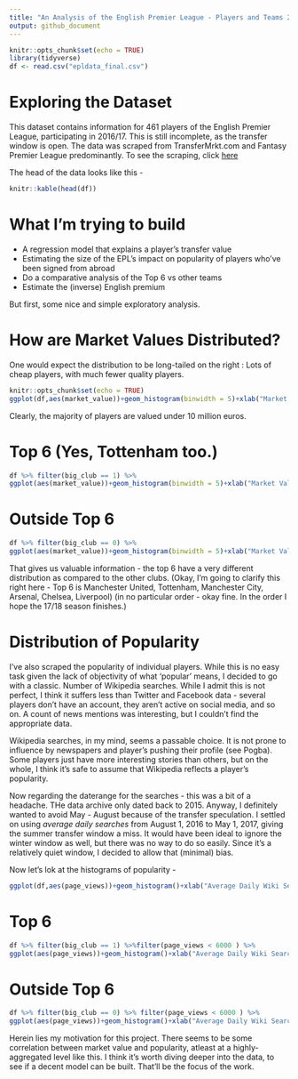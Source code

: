 ---
title: "An Analysis of the English Premier League - Players and Teams 2016/2017"
output: github_document
---

```{r setup, include=FALSE}
knitr::opts_chunk$set(echo = TRUE)
library(tidyverse)
df <- read.csv("epldata_final.csv")
```

# Exploring the Dataset

This dataset contains information for 461 players of the English Premier League, participating in 2016/17. This is still incomplete, as the transfer window is open. The data was scraped from TransferMrkt.com and Fantasy Premier League predominantly. To see the scraping, click [here]( https://github.com/shubham-maurya/epl-data-scraping)

The head of the data looks like this - 

```{r results='asis'}
knitr::kable(head(df))
```


# What I'm trying to build

+ A regression model that explains a player's transfer value
+ Estimating the size of the EPL's impact on popularity of players who've been signed from abroad
+ Do a comparative analysis of the Top 6 vs other teams
+ Estimate the (inverse) English premium

But first, some nice and simple exploratory analysis.

# How are Market Values Distributed?

One would expect the distribution to be long-tailed on the right : Lots of cheap players, with much fewer quality players. 

```{r pop_all,warning=FALSE,echo=FALSE,cache=TRUE}
knitr::opts_chunk$set(echo = TRUE)
ggplot(df,aes(market_value))+geom_histogram(binwidth = 5)+xlab("Market Value (in Million Euros)")
```
Clearly, the majority of players are valued under 10 million euros.

# Top 6 (Yes, Tottenham too.)
```{r pop_top,warning=FALSE,echo=FALSE}
df %>% filter(big_club == 1) %>% 
ggplot(aes(market_value))+geom_histogram(binwidth = 5)+xlab("Market Value (in Million Euros)")
```

# Outside Top 6
```{r pop_nottop,warning=FALSE,echo=FALSE}
df %>% filter(big_club == 0) %>% 
ggplot(aes(market_value))+geom_histogram(binwidth = 5)+xlab("Market Value (in Million Euros)")
```

That gives us valuable information - the top 6 have a very different distribution as compared to the other clubs. (Okay, I'm going to clarify this right here - Top 6 is Manchester United, Tottenham, Manchester City, Arsenal, Chelsea, Liverpool) (in no particular order - okay fine. In the order I hope the 17/18 season finishes.)

# Distribution of Popularity
I've also scraped the popularity of individual players. While this is no easy task given the lack of objectivity of what 'popular' means, I decided to go with a classic. Number of Wikipedia searches. While I admit this is not perfect, I think it suffers less than Twitter and Facebook data - several players don't have an account, they aren't active on social media, and so on. A count of news mentions was interesting, but I couldn't find the appropriate data.

Wikipedia searches, in my mind, seems a passable choice. It is not prone to influence by newspapers and player's pushing their profile (see Pogba). Some players just have more interesting stories than others, but on the whole, I think it's safe to assume that Wikipedia reflects a player's popularity.

Now regarding the daterange for the searches - this was a bit of a headache. THe data archive only dated back to 2015. Anyway, I definitely wanted to avoid May - August because of the transfer speculation. I settled on using *average daily searches* from August 1, 2016 to May 1, 2017, giving the summer transfer window a miss. It would have been ideal to ignore the winter window as well, but there was no way to do so easily. Since it's a relatively quiet window, I decided to allow that (minimal) bias.

Now let's lok at the histograms of popularity - 

```{r wiki_all,warning=FALSE,echo=FALSE}
ggplot(df,aes(page_views))+geom_histogram()+xlab("Average Daily Wiki Searches")
```

# Top 6 
```{r wiki_top,warning=FALSE,echo=FALSE }
df %>% filter(big_club == 1) %>%filter(page_views < 6000 ) %>%
ggplot(aes(page_views))+geom_histogram()+xlab("Average Daily Wiki Searches")
```

# Outside Top 6
```{r wiki_nottop,warning=FALSE,echo=FALSE}
df %>% filter(big_club == 0) %>% filter(page_views < 6000 ) %>%
ggplot(aes(page_views))+geom_histogram()+xlab("Average Daily Wiki Searches")
```

Herein lies my motivation for this project. There seems to be some correlation between market value and popularity, atleast at a highly-aggregated level like this. I think it's worth diving deeper into the data, to see if a decent model can be built. That'll be the focus of the work.